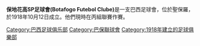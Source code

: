 {{expand|time=2015-03-29T15:48:16+00:00}}
{{unreferenced|time=2015-03-29T15:48:16+00:00}}
{{noteTA
|G1=football
|G2=南美球會
}}
{{Infobox football club
| clubname   = 保地花高SP<br /> Botafogo de Ribeirão Preto
| image      = <!-- 檔案不存在 [[File:Botafogo_sp_football.png|120px]] ，可從英文維基百科取得 -->
| fullname   = Botafogo Futebol Clubе
| nickname   = ''Pantera <br>Botinha<br>Tricolor<br>BFC''
| founded    = {{Start date and years ago|mf=yes|1918|11|12|p=y}}
| ground     = [[辛達古斯球場|辛達古斯球場]]
| capacity   = 50,000
| chrtitle   = 主席
| chairman   = Silvio Martins
| mgrtitle   = 總教練
| manager    = A費拉拿
| league     = [[巴西足球乙級聯賽|巴西足球乙級聯賽]]
| season     = 2020
| position   = 巴乙，第 19 位
|pattern_la1= _botafogosp15h
|pattern_b1=  _botafogosp15h
|pattern_ra1= _botafogosp15h
|pattern_sh1= _botafogosp15h
|pattern_so1= _color_3_stripes_red
|leftarm1=FF0000
|body1=FFFFFF
|rightarm1=FF0000
|shorts1=FFFFFF
|socks1=FFFFFF|
|pattern_la2= _botafogosp14a
|pattern_b2=  _botafogosp15a
|pattern_ra2= _botafogosp14a
|pattern_sh2= _botafogosp15a
|pattern_so2= _color_3_stripes_white
|leftarm2=FF0000
|body2=FF0000
|rightarm2=FF0000
|shorts2=FF0000
|socks2=FF0000
|American=true
}}
'''保地花高SP足球會(Botafogo Futebol Clube)'''是一支巴西足球會，位於聖保羅，於1918年10月12日成立。他們現時在丙組聯賽作賽。

{{fc-stub}}
{{巴保聯}}


{{DEFAULTSORT:Botafogo}}
[[Category:巴西足球俱乐部|Category:巴西足球俱乐部]]
[[Category:巴保聯球會|Category:巴保聯球會]]
[[Category:1918年建立的足球俱樂部|Category:1918年建立的足球俱樂部]]